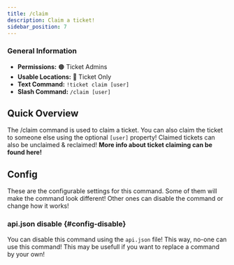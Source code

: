 ```yaml
---
title: /claim
description: Claim a ticket!
sidebar_position: 7
---
```


### General Information
- **Permissions:** 🟠 Ticket Admins
- **Usable Locations:** 🔴 Ticket Only
- **Text Command:** `!ticket claim [user]`
- **Slash Command:** `/claim [user]`

## Quick Overview
The /claim command is used to claim a ticket. You can also claim the ticket to someone else using the optional `[user]` property!
Claimed tickets can also be unclaimed & reclaimed!
**More info about ticket claiming <InlineLink isdoc="true" url="docs/system/ticket-flow#claiming">can be found here</InlineLink>!**

<GoodImage src="/img/docs-v3/commands/claim.png" size="50%"></GoodImage>

## Config
These are the <InlineLink url="docs/config/main" isdoc="true">configurable settings</InlineLink> for this command.
Some of them will make the command look different!
Other ones can disable the command or change how it works!

### <InlineLink url="docs/config/api" isdoc="true"><LabelText color="red">api.json</LabelText></InlineLink> disable \{#config-disable}
You can disable this command using the `api.json` file! This way, no-one can use this command!
This may be usefull if you want to replace a command by your own!